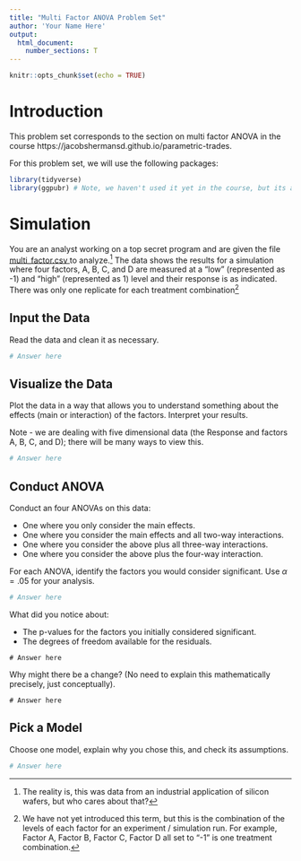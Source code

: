```yaml
---
title: "Multi Factor ANOVA Problem Set"
author: 'Your Name Here'
output: 
  html_document:
    number_sections: T
---
```


```r
knitr::opts_chunk$set(echo = TRUE)
```

# Introduction

This problem set corresponds to the section on multi factor ANOVA in the course https://jacobshermansd.github.io/parametric-trades.  

For this problem set, we will use the following packages:

```r
library(tidyverse)
library(ggpubr) # Note, we haven't used it yet in the course, but its a convenient package for combining multiple plots
```


# Simulation

You are an analyst working on a top secret program and are given the file <a href = '/_Chapter3_1_ProblemSets/multi_factor.csv'> multi_factor.csv </a> to analyze.^[The reality is, this was data from an industrial application of silicon wafers, but who cares about that?]  The data shows the results for a simulation where four factors, A, B, C, and D are measured at a "low" (represented as -1) and "high" (represented as 1) level and their response is as indicated.  There was only one replicate for each treatment combination^[We have not yet introduced this term, but this is the combination of the levels of each factor for an experiment / simulation run.  For example, Factor A, Factor B, Factor C, Factor D all set to "-1" is one treatment combination.]

## Input the Data

Read the data and clean it as necessary.

```r
# Answer here
```

## Visualize the Data

Plot the data in a way that allows you to understand something about the effects (main or interaction) of the factors.  Interpret your results.

Note - we are dealing with five dimensional data (the Response and factors A, B, C, and D); there will be many ways to view this.

```r
# Answer here
```

## Conduct ANOVA

Conduct an four ANOVAs on this data:

* One where you only consider the main effects.
* One where you consider the main effects and all two-way interactions.
* One where you consider the above plus all three-way interactions.
* One where you consider the above plus the four-way interaction.

For each ANOVA, identify the factors you would consider significant.  Use $\alpha = .05$ for your analysis.

```r
# Answer here
```

What did you notice about:

* The p-values for the factors you initially considered significant.
* The degrees of freedom available for the residuals.

```{}
# Answer here
```

Why might there be a change?  (No need to explain this mathematically precisely, just conceptually).

```{}
# Answer here
```

## Pick a Model

Choose one model, explain why you chose this, and check its assumptions.

```r
# Answer here
```